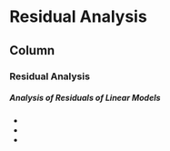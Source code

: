 Residual Analysis {data-navmenu="Modelling Data"}
=======================================
  
Column {.tabset}
----------------------

### Residual Analysis

<h5> Analysis of Residuals of Linear Models</h5>

* 
* 
* 